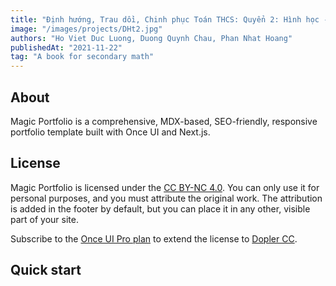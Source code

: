 ```yaml
---
title: "Định hướng, Trau dồi, Chinh phục Toán THCS: Quyển 2: Hình học - Tổ hợp"
image: "/images/projects/DHt2.jpg"
authors: "Ho Viet Duc Luong, Duong Quynh Chau, Phan Nhat Hoang"
publishedAt: "2021-11-22"
tag: "A book for secondary math"
---
```

## About

Magic Portfolio is a comprehensive, MDX-based, SEO-friendly, responsive portfolio template built with Once UI and Next.js.

## License

Magic Portfolio is licensed under the [CC BY-NC 4.0](https://creativecommons.org/licenses/by-nc/4.0/). You can only use it for personal purposes, and you must attribute the original work. The attribution is added in the footer by default, but you can place it in any other, visible part of your site.

Subscribe to the [Once UI Pro plan](https://once-ui.com/pricing) to extend the license to [Dopler CC](https://once-ui.com/products/magic-portfolio).

## Quick start